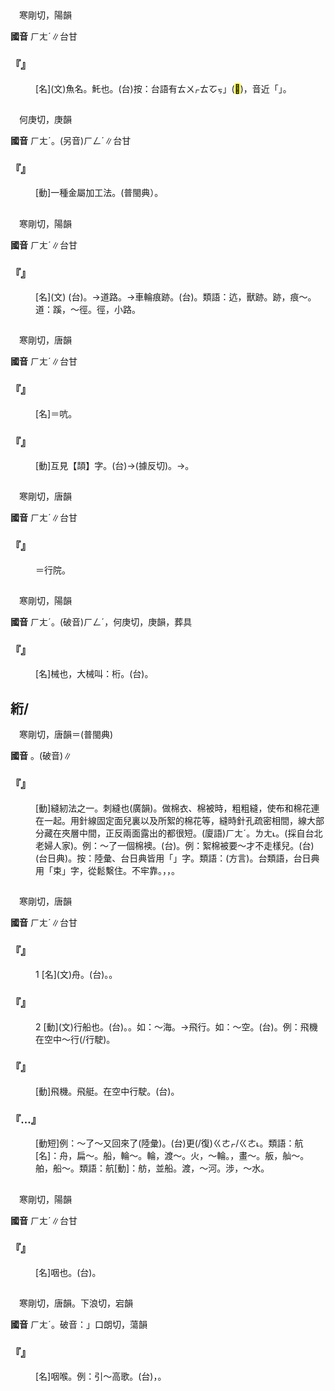 
=={{ruby|魧|ㄏㄤˊ}}==

　寒剛切，陽韻

'''國音''' <rt>ㄏㄤˊ</rt>∥台甘

    

==='''『{{ruby|魧|ㄏㄤˊ}}』'''===
: [名](文)魚名。魠也。(台)按：台語有{{ruby|「|ㄊㆦˊ}}<rt>ㄊㄨㆷ</rt>{{ruby|、|ㄊㆦˊ}}<rt>ㄊㆦㆶ</rt>」(<mark>&#xffdcc;</mark>)，音近「{{ruby|魠|ㄊㆦㆶ}}」。
    

=={{ruby|珩|ㄏㄤˊ}}==

　何庚切，庚韻

'''國音''' <rt>ㄏㄤˊ</rt>。(另音)<rt>ㄏㄥˊ</rt>∥台甘

    

==='''『{{ruby|珩|ㄏㄤˊ}}{{ruby|磨|ㄇㄛˊ}}』'''===
: [動]一種金屬加工法。(普閩典）{{ruby|珩|ㄏㄧㄥˊ}}{{ruby|磨|ㆠㄜ˫}}。
    

=={{ruby|迒|ㄏㄤˊ}}==

　寒剛切，陽韻

'''國音''' <rt>ㄏㄤˊ</rt>∥台甘

    

==='''『{{ruby|迒|ㄏㄤˊ}}』'''===
: [名](文) (台){{ruby|獸|ㄒㄧㄨ˪}}{{ruby|蹄|ㄉㄨㆤˊ/ㄉㆤˊ}}{{ruby|行|ㄍㄧㆩˊ}}{{ruby|過|ㄍㄨㆤ˪/ㄍㆤ˪}}{{ruby|丌|ㆤ}}{{ruby|跡|ㄌㄧㄚㆷ/ㆢㄧㄚㆷ}}。→道路。→車輪痕跡。(台){{ruby|車|ㄑㄧㄚ}}{{ruby|溝|ㄍㄠ}}。類語：迒，獸跡。跡，痕～。道：蹊，～徑。徑，小路。
    

=={{ruby|頏|ㄏㄤˊ}}==

　寒剛切，唐韻

'''國音''' <rt>ㄏㄤˊ</rt>∥台甘

    

==='''『{{ruby|頏|ㄏㄤˊ}}』'''===
: [名]＝吭。
    

==='''『{{ruby|頡|ㄒㄧㄝˊ}}{{ruby|頏|ㄏㄤˊ}}』'''===
: [動]互見【頡】字。(台){{ruby|頡|ㄎㄧㄚㆵ}}{{ruby|頏|ㄎㆲ˪}}→{{ruby|頡|ㄏㄧㄚㆵ}}{{ruby|頏|ㄏㆲˊ}}(據反切)。{{ruby|無|ㆠㄜˊ}}{{ruby|輸|ㄙㄨ}}{{ruby|贏|ㄧㆩˊ}}→{{ruby|抵|ㄉㆤˋ/ㄉㄧˋ}}{{ruby|抗|ㄎㆲ˪}}。
    

=={{ruby|<mark>&#xf9f5d;</mark>|ㄏㄤˊ}}==

　寒剛切，唐韻

'''國音''' <rt>ㄏㄤˊ</rt>∥台甘

    

==='''『{{ruby|<mark>&#xf9f5d;</mark>|ㄏㄤˊ}}{{ruby|<mark>&#xf9f5e;</mark>|ㄩㄢˋ}}』'''===
: ＝行院。
    

=={{ruby|桁|ㄏㄤˊ}}==

　寒剛切，陽韻

'''國音''' <rt>ㄏㄤˊ</rt>。(破音)<rt>ㄏㄥˊ</rt>，何庚切，庚韻，葬具{{ruby|。|ㄏㄤˋ}}

    

==='''『{{ruby|桁|ㄏㄤˊ}}』'''===
: [名]械也，大械叫：桁。(台){{ruby|古|ㄍㆦˋ}}{{ruby|早|ㄗㄚˋ}}{{ruby|刑|ㄏㄧㄥˊ}}{{ruby|罰|ㄏㄨㄚㆵ ͘}}{{ruby|犯|ㄏㄨㄢ˫}}{{ruby|人|ㄌㄤˊ}}{{ruby|器|ㄎㄧ˪}}{{ruby|具|ㄍㄨ˫}}。
    

==絎/{{ruby|行|ㄏㄤˊ}}==

　寒剛切，唐韻＝{{ruby|行|ㄏㄤˊ}}(普閩典)

'''國音''' {{ruby|(語)|ㄏㄤˊ}}。(破音){{ruby|(文)|ㄏㄥˋ}}∥

    

==='''『{{ruby|絎|ㄏㄤˊ}}』'''===
: [動]縫紉法之一。刺縫也(廣韻)。做棉衣、棉被時，粗粗縫，使布和棉花連在一起。用針線固定面兒裏{{ruby|子|·ㄗˇ}}以及所絮的棉花等，縫時針孔疏密相間，線大部分藏在夾層中間，正反兩面露出的都很短。(廈語)<rt>ㄏㄤˊ</rt>。{{ruby|(台)|ㆣㄧㄤˊ}}<rt>ㄌㄤ˪</rt>{{ruby|較|ㄎㄚㆷ}}{{ruby|大|ㄉㄨㄚ˫}}{{ruby|縫|ㄆㄤ˫}}{{ruby|紩|ㄊㆪ˫/ㄉㄧㄜ˪}}。(採自台北老婦人家)。例：～了一個棉襖。(台){{ruby|絎|ㄏㄤˊ}}{{ruby|一|ㄐㄧㆵ ͘}}{{ruby|領|ㄋㄧㄚˋ}}{{ruby|棉|ㄇㄧˊ}}{{ruby|裘|ㄏㄧㄨˊ}}。例：絮棉被要～才不走樣兒。(台){{ruby|鋪|ㄆㆦ}}{{ruby|棉|ㄇㄧˊ}}{{ruby|被|ㄆㆤ˫/ㄆㄨㆤ˫}}{{ruby|著|ㄉㄧㄜㆷ ͘}}{{ruby|絎|ㄏㄤˊ}}{{ruby|即|ㄐㄧㄚㆷ}}{{ruby|<mark>&#xffa45;</mark>|ㆠㆤ˫/ㆠㄨㆤ˫}}{{ruby|走|ㄗㄠˋ}}{{ruby|脆|ㄙㄠ}}(台日典)。按：陸彙、台日典皆用「{{ruby|行|ㄏㄤˊ}}」字。類語：{{ruby|<mark>&#xf9dec;</mark>|ㄧㄣˇ}}(方言)。台類語{{ruby|：|ㄏㄢˊ}}，台日典用「束」字，從鬆繫住。不牢靠。{{ruby|釣|ㄉㄧㄜ˪}}，{{ruby|先|ㄒㄧㄥ}}{{ruby|釣|ㄉㄧㄜ˪}}{{ruby|即|ㄐㄧㄚㆷ}}{{ruby|縫|ㄅㄤˊ}}，{{ruby|粗|ㄘㆦ}}{{ruby|縫|ㄅㄤˊ}}。
    

=={{ruby|航|ㄏㄤˊ}}==

　寒剛切，唐韻

'''國音''' <rt>ㄏㄤˊ</rt>∥台甘

    

==='''『{{ruby|航|ㄏㄤˊ}}』'''===
:1  [名](文)舟。(台){{ruby|舟|ㄐㄧㄨ}}。{{ruby|船|ㄗㄨㄣˊ}}。
    

==='''『{{ruby|航|ㄏㄤˊ}}』'''===
:2  [動](文)行船也。(台){{ruby|行|ㄍㄧㆩˊ}}{{ruby|船|ㄗㄨㄣˊ}}。{{ruby|駛|ㄙㄞˋ}}{{ruby|船|ㄗㄨㄣˊ}}。如：～海。→飛行。如：～空。(台){{ruby|飛|ㄏㄨㄧ}}{{ruby|行|ㄏㄧㄥˊ}}{{ruby|空|ㄎㆲ}}{{ruby|中|ㄉㄧㆲ}}。例：飛機在空中～行(/行駛)。
    

==='''『{{ruby|航|ㄏㄤˊ}}{{ruby|空|ㄎㄨㄥ}}』'''===
: [動]飛機。飛艇。在空中行駛。(台){{ruby|駕|ㄍㄚ˪}}{{ruby|駛|ㄙㄨˋ}}{{ruby|飛|ㄏㄨㄧ}}{{ruby|行|ㄏㄧㄥˊ}}{{ruby|機|ㄍㄧ}}{{ruby|飛|ㄅㆤ/ㄅㄨㆤ}}{{ruby|過|ㄍㆤ˪/ㄍㄨㆤ˪}}{{ruby|天|ㄊㆪ}}{{ruby|空|ㄎㆲ}}。
    

==='''『{{ruby|航|ㄏㄤˊ}}…{{ruby|海|ㄏㄞˇ}}』'''===
: [動短]例：～了～又回來了(陸彙)。(台){{ruby|去|ㄎㄧ˪}}{{ruby|行|ㄍㄧㆩˊ}}{{ruby|船|ㄗㄨㄣˊ}}{{ruby|過|ㄍㄨㆤ˪/ㄍㆤ˪}}{{ruby|海|ㄏㄞˋ}}{{ruby|又|ㄧㄨ˫}}更(/復)<rt>ㄍㄜㆷ/ㄍㄜ˪</rt>{{ruby|倒|ㄉㄜˋ}}{{ruby|轉|ㄉㆭˋ}}{{ruby|來|·ㄌㄞˊ}}{{ruby|了|ㄌㄧㄠˋ}}。類語：航[名]：舟，扁～。船，輪～。輪，渡～。火，～輪。{{ruby|舫|ㄈㄤˇ}}，畫～。舨，舢～。舶，船～。類語：航[動]：舫，並船。渡，～河。涉，～水。
    

=={{ruby|肮|ㄏㄤˊ}}==

　寒剛切，陽韻

'''國音''' <rt>ㄏㄤˊ</rt>∥台甘

    

==='''『{{ruby|肮|ㄏㄤˊ}}』'''===
: [名]咽也。(台){{ruby|肮|ㄏㆲˊ}}。
    

=={{ruby|吭|ㄏㄤˊ}}==

　寒剛切，唐韻。下浪切，宕韻

'''國音''' <rt>ㄏㄤˊ</rt>。破音：{{ruby|「|ㄎㄥ}}」口朗切，蕩韻

    

==='''『{{ruby|吭|ㄏㄤˊ}}』'''===
: [名]咽喉。例：引～高歌。(台){{ruby|牽|ㄎㄢ}}{{ruby|嚨|ㄋㄚˊ}}{{ruby|喉|ㄠˊ}}{{ruby|聲|ㄒㄧㆩ}}，{{ruby|大|ㄉㄨㄚ˫}}{{ruby|聲|ㄒㄧㆩ}}{{ruby|唱|ㄑㄧㆧ˪/ㄑㄧㆫ˪}}{{ruby|歌|ㄍㄨㄚ}}。
    
